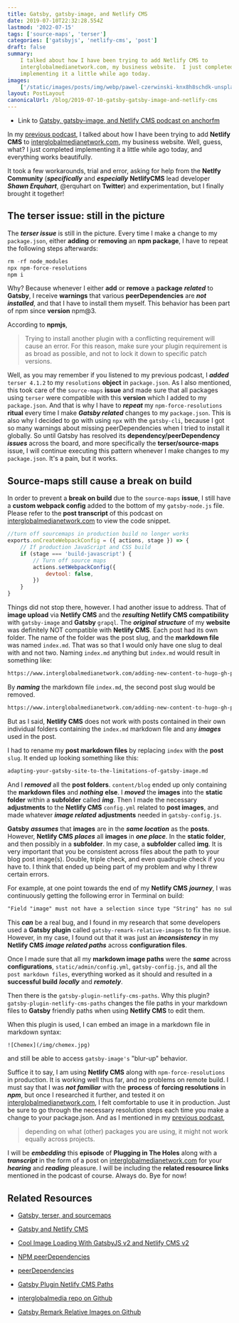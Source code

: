 ```yaml
---
title: Gatsby, gatsby-image, and Netlify CMS
date: 2019-07-10T22:32:28.554Z
lastmod: '2022-07-15'
tags: ['source-maps', 'terser']
categories: ['gatsbyjs', 'netlify-cms', 'post']
draft: false
summary:
    I talked about how I have been trying to add Netlify CMS to
    interglobalmedianetwork.com, my business website.  I just completed
    implementing it a little while ago today.
images:
    ['/static/images/posts/img/webp/pawel-czerwinski-knx8h8schdk-unsplash.webp']
layout: PostLayout
canonicalUrl: /blog/2019-07-10-gatsby-gatsby-image-and-netlify-cms
---
```


<Unsplash
	src="/static/images/posts/img/webp/pawel-czerwinski-knx8h8schdk-unsplash.webp"
	author="Pawel Czerwinski"
	alt="Gatsby, gatsby-image, and Netlify CMS"
	srcUrl="https://unsplash.com/photos/kNx8H8ScHDk"
	authorUrl="https://unsplash.com/@pawel_czerwinski"
/>

-   Link to
    [Gatsby, gatsby-image, and Netlify CMS podcast on anchorfm](https://anchor.fm/maria-campbell/episodes/Gatsby--gatsby-image--and-Netlify-CMS-e4j887)

In my
[previous podcast](https://anchor.fm/maria-campbell/episodes/Gatsby--terser--and-source-maps-e4ip7k),
I talked about how I have been trying to add **Netlify CMS** to
[interglobalmedianetwork.com](https://www.interglobalmedianetwork.com), my
business website. Well, guess, what? I just completed implementing it a little
while ago today, and everything works beautifully.

It took a few workarounds, trial and error, asking for help from the **Netlfy
Community** (**_specifically_** and **_especially_** **NetlifyCMS** lead
developer **_Shawn Erquhart_**, @erquhart on **Twitter**) and experimentation,
but I finally brought it together!

## The terser issue: still in the picture

The **_terser issue_** is still in the picture. Every time I make a change to my
`package.json`, either **adding** or **removing** an **npm package**, I have to
repeat the following steps afterwards:

```js
rm -rf node_modules
npx npm-force-resolutions
npm i
```

Why? Because whenever I either **add** or **remove** a **package** **_related_**
to **Gatsby**, I receive **warnings** that various **peerDependencies** are
**_not installed_**, and that I have to install them myself. This behavior has
been part of npm since **version** npm@3.

According to **npmjs**,

> Trying to install another plugin with a conflicting requirement will cause an
> error. For this reason, make sure your plugin requirement is as broad as
> possible, and not to lock it down to specific patch versions.

Well, as you may remember if you listened to my previous podcast, I **_added_**
`terser 4.1.2` to my `resolutions` **object** in `package.json`. As I also
mentioned, this took care of the `source-maps` **issue** and made sure that all
packages using `terser` were compatible with this **version** which I added to
my `package.json`. And that is why I have to **_repeat_** my
`npm-force-resolutions` **ritual** every time I make **_Gatsby related_**
changes to my `package.json`. This is also why I decided to go with using `npx`
with the `gatsby-cli`, because I got so many warnings about missing
peerDependencies when I tried to install it globally. So until Gatsby has
resolved its **dependency/peerDependency** **_issues_** across the board, and
more specifically the **terser/source-maps** issue, I will continue executing
this pattern whenever I make changes to my `package.json`. It's a pain, but it
works.

## Source-maps still cause a break on build

In order to prevent a **break on build** due to the `source-maps` **issue**, I
still have a **custom webpack config** added to the bottom of my
`gatsby-node.js` file. Please refer to the **post transcript** of this podcast
on [interglobalmedianetwork.com](https://www.interglobalmedianetwork.com) to
view the code snippet.

```js
//turn off sourcemaps in production build no longer works
exports.onCreateWebpackConfig = ({ actions, stage }) => {
	// If production JavaScript and CSS build
	if (stage === 'build-javascript') {
		// Turn off source maps
		actions.setWebpackConfig({
			devtool: false,
		})
	}
}
```

Things did not stop there, however. I had another issue to address. That of
**image upload** via **Netlify CMS** and the **_resulting_** **Netlify CMS
compatibility** with `gatsby-image` and **Gatsby** `grapql`. The **_original
structure_** of my **website** was definitely NOT compatible with **Netlify
CMS**. Each post had its own folder. The name of the folder was the post slug,
and the **markdown file** was named `index.md`. That was so that I would only
have one slug to deal with and not two. Naming `index.md` anything but
`index.md` would result in something like:

```html
https://www.interglobalmedianetwork.com/adding-new-content-to-hugo-gh-pages/adding-new-content-to-hugo-gh-pages/
```

By **_naming_** the markdown file `index.md`, the second post slug would be
removed.

```html
https://www.interglobalmedianetwork.com/adding-new-content-to-hugo-gh-pages/
```

But as I said, **Netlify CMS** does not work with posts contained in their own
individual folders containing the `index.md` markdown file and any **_images_**
used in the post.

I had to rename my **post markdown files** by replacing `index` with the
**post** `slug`. It ended up looking something like this:

```md
adapting-your-gatsby-site-to-the-limitations-of-gatsby-image.md
```

And I **_removed_** all the **post folders**. `content/blog` ended up only
containing the **markdown files** and **_nothing_** **else**. I **_moved_** the
**images** into the **static folder** within a **subfolder** called **_img_**.
Then I made the necessary **adjustments** to the **Netlify CMS** `config.yml`
related to **post images**, and made whatever **_image related_**
**adjustments** needed in `gatsby-config.js`.

**Gatsby** **_assumes_** that **images** are in the **_same location_** as the
**posts**. However, **Netlify CMS** **_places_** all **images** in **_one
place_**. In the **static folder**, and then possibly in a **subfolder**. In my
case, a **subfolder** called **img**. It is very important that you be
consistent across files about the path to your blog post image(s). Double,
triple check, and even quadruple check if you have to. I think that ended up
being part of my problem and why I threw certain errors.

For example, at one point towards the end of my **Netlify CMS** **_journey_**, I
was continuously getting the following error in Terminal on build:

```md
"Field "image" must not have a selection since type "String" has no subfields."
```

This **_can_** be a real bug, and I found in my research that some developers
used a **Gatsby plugin** called `gatsby-remark-relative-images` to fix the
issue. However, in my case, I found out that it was just an **_inconsistency_**
in my **Netlify CMS** **_image related paths_** across **configuration files**.

Once I made sure that all my **markdown image paths** were the **_same_** across
**configurations**, `static/admin/config.yml`, `gatsby-config.js`, and all the
`post markdown files`, everything worked as it should and resulted in a
**successful build** **_locally_** and **_remotely_**.

Then there is the `gatsby-plugin-netlify-cms-paths`. Why this plugin?
`gatsby-plugin-netlify-cms-paths` changes the file paths in your markdown files
to **Gatsby** friendly paths when using **Netlify CMS** to edit them.

When this plugin is used, I can embed an image in a markdown file in markdown
syntax:

```html
![Chemex](/img/chemex.jpg)
```

and still be able to access `gatsby-image's` "blur-up" behavior.

Suffice it to say, I am using **Netlify CMS** along with `npm-force-resolutions`
in production. It is working well thus far, and no problems on remote build. I
must say that I was **_not familiar_** with the **process** of **forcing
resolutions** in **_npm_**, but once I researched it further, and tested it on
[interglobalmedianetwork.com](https://www.interglobalmedianetwork.com), I felt
comfortable to use it in production. Just be sure to go through the necessary
resolution steps each time you make a change to your package.json. And as I
mentioned in my
[previous podcast](https://anchor.fm/maria-campbell/episodes/Gatsby--terser--and-source-maps-e4ip7k),

> depending on what (other) packages you are using, it might not work equally
> across projects.

I will be **_embedding_** this **episode** of **Plugging in The Holes** along
with a **_transcript_** in the form of a post on
[interglobalmedianetwork.com](https://www.interglobalmedianetwork.com) for your
**_hearing_** and **_reading_** pleasure. I will be including the **related
resource links** mentioned in the podcast of course. Always do. Bye for now!

## Related Resources

-   [Gatsby, terser, and sourcemaps](https://www.interglobalmedianetwork.com/blog/gatsby-terser-sourcemaps/)

-   [Gatsby and Netlify CMS](https://www.netlifycms.org/docs/gatsby/)

-   [Cool Image Loading With GatsbyJS v2 and Netlify CMS v2](https://blog.rousek.name/2018/08/10/cool-image-loading-with-gatsbyjs-v2-and-netlify-cms-v2/)

-   [NPM peerDependencies](https://blog.angularindepth.com/npm-peer-dependencies-f843f3ac4e7f)

-   [peerDependencies](https://docs.npmjs.com/files/package.json#peerdependencies)

-   [Gatsby Plugin Netlify CMS Paths](https://www.gatsbyjs.org/packages/gatsby-plugin-netlify-cms-paths/)

-   [interglobalmedia repo on Github](https://github.com/interglobalmedia/interglobalmedia)

-   [Gatsby Remark Relative Images on Github](https://github.com/danielmahon/gatsby-remark-relative-images)
